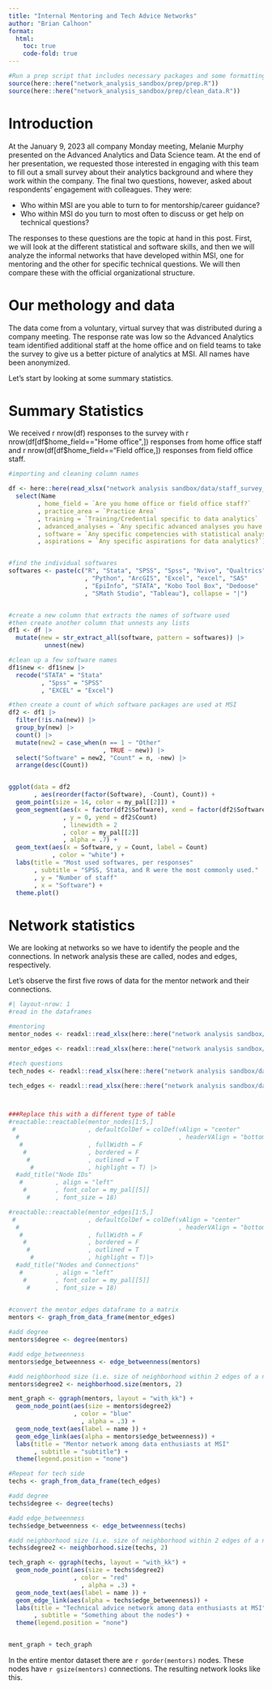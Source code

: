 ```yaml
---
title: "Internal Mentoring and Tech Advice Networks"
author: "Brian Calhoon"
format: 
  html:
    toc: true
    code-fold: true
---
```


```r

#Run a prep script that includes necessary packages and some formatting thingies
source(here::here("network_analysis_sandbox/prep/prep.R"))
source(here::here("network_analysis_sandbox/prep/clean_data.R")) 
```

# Introduction

At the January 9, 2023 all company Monday meeting, Melanie Murphy presented on the Advanced Analytics and Data Science team. At the end of her presentation, we requested those interested in engaging with this team to fill out a small survey about their analytics background and where they work within the company. The final two questions, however, asked about respondents' engagement with colleagues. They were:

* Who within MSI are you able to turn to for mentorship/career guidance? 
* Who within MSI do you turn to most often to discuss or get help on technical questions?

The responses to these questions are the topic at hand in this post. First, we will look at the different statistical and software skills, and then we will analyze the informal networks that have developed within MSI, one for mentoring and the other for specific technical questions. We will then compare these with the official organizational structure.

# Our methology and data
The data come from a voluntary, virtual survey that was distributed during a company meeting. The response rate was low so the Advanced Analytics team identified additional staff at the home office and on field teams to take the survey to give us a better picture of analytics at MSI. All names have been anonymized. 

Let's start by looking at some summary statistics.

# Summary Statistics
We received r nrow(df) responses to the survey with r nrow(df[df$home_field=="Home office",]) responses from home office staff and r nrow(df[df$home_field=="Field office,]) responses from field office staff. 

```r

#importing and cleaning column names

df <- here::here(read_xlsx("network analysis sandbox/data/staff_survey_data_03-21.xlsx")) |>
  select(Name 
        , home_field = `Are you home office or field office staff?` 
        , practice_area = `Practice Area` 
        , training = `Training/Credential specific to data analytics` 
        , advanced_analyses = `Any specific advanced analyses you have conducted?`
        , software = `Any specific competencies with statistical analysis software?` 
        , aspirations = `Any specific aspirations for data analytics?`) 


#find the individual softwares
softwares <- paste(c("R", "Stata", "SPSS", "Spss", "Nvivo", "Qualtrics", "MaxQDA"
                     , "Python", "ArcGIS", "Excel", "excel", "SAS"
                     , "EpiInfo", "STATA", "Kobo Tool Box", "Dedoose"
                     , "SMath Studio", "Tableau"), collapse = "|")


#create a new column that extracts the names of software used 
#then create another column that unnests any lists
df1 <- df |>
  mutate(new = str_extract_all(software, pattern = softwares)) |>
          unnest(new) 

#clean up a few software names
df1$new <- df1$new |>
  recode("STATA" = "Stata"
         , "Spss" = "SPSS"
         , "EXCEL" = "Excel") 

#then create a count of which software packages are used at MSI
df2 <- df1 |>
  filter(!is.na(new)) |>
  group_by(new) |>
  count() |>
  mutate(new2 = case_when(n == 1 ~ "Other"
                          , TRUE ~ new)) |>
  select("Software" = new2, "Count" = n, -new) |>
  arrange(desc(Count))


ggplot(data = df2
       , aes(reorder(factor(Software), -Count), Count)) +
  geom_point(size = 14, color = my_pal[[2]]) +
  geom_segment(aes(x = factor(df2$Software), xend = factor(df2$Software) 
               , y = 0, yend = df2$Count)
               , linewidth = 2
               , color = my_pal[[2]]
               , alpha = .7) +
  geom_text(aes(x = Software, y = Count, label = Count)
            , color = "white") +
  labs(title = "Most used softwares, per responses"
       , subtitle = "SPSS, Stata, and R were the most commonly used."
       , y = "Number of staff"
       , x = "Software") + 
  theme.plot()

```

# Network statistics
We are looking at networks so we have to identify the people and the connections. In network analysis these are called, nodes and edges, respectively. 

Let's observe the first five rows of data for the mentor network and their connections. 


```r
#| layout-nrow: 1
#read in the dataframes

#mentoring
mentor_nodes <- readxl::read_xlsx(here::here("network analysis sandbox/data/nodes_mentor.xlsx"))

mentor_edges <- readxl::read_xlsx(here::here("network analysis sandbox/data/edges_mentor.xlsx"))

#tech questions
tech_nodes <- readxl::read_xlsx(here::here("network analysis sandbox/data/nodes_tech.xlsx"))

tech_edges <- readxl::read_xlsx(here::here("network analysis sandbox/data/edges_tech.xlsx"))



###Replace this with a different type of table
#reactable::reactable(mentor_nodes[1:5,]
 #                    , defaultColDef = colDef(vAlign = "center"
  #                                            , headerVAlign = "bottom")
   #                  , fullWidth = F
    #                 , bordered = F
     #                , outlined = T
      #               , highlight = T) |>
  #add_title("Node IDs"
   #         , align = "left"
    #        , font_color = my_pal[[5]]
     #       , font_size = 18)

#reactable::reactable(mentor_edges[1:5,]
 #                    , defaultColDef = colDef(vAlign = "center"
  #                                            , headerVAlign = "bottom")
   #                  , fullWidth = F
    #                 , bordered = F
     #                , outlined = T
      #               , highlight = T)|>
  #add_title("Nodes and Connections"
   #         , align = "left"
    #        , font_color = my_pal[[5]]
     #       , font_size = 18)
                     
```


```r
#convert the mentor_edges dataframe to a matrix
mentors <- graph_from_data_frame(mentor_edges)

#add degree
mentors$degree <- degree(mentors)

#add edge_betweenness
mentors$edge_betweenness <- edge_betweenness(mentors)

#add neighborhood size (i.e. size of neighborhood within 2 edges of a node)
mentors$degree2 <- neighborhood.size(mentors, 2)

ment_graph <- ggraph(mentors, layout = "with_kk") +
  geom_node_point(aes(size = mentors$degree2)
                  , color = "blue"
                    , alpha = .3) +
  geom_node_text(aes(label = name )) +
  geom_edge_link(aes(alpha = mentors$edge_betweenness)) +
  labs(title = "Mentor network among data enthusiasts at MSI"
       , subtitle = "subtitle") +
  theme(legend.position = "none")

#Repeat for tech side
techs <- graph_from_data_frame(tech_edges)

#add degree
techs$degree <- degree(techs)

#add edge_betweenness
techs$edge_betweenness <- edge_betweenness(techs)

#add neighborhood size (i.e. size of neighborhood within 2 edges of a node)
techs$degree2 <- neighborhood.size(techs, 2)

tech_graph <- ggraph(techs, layout = "with_kk") +
  geom_node_point(aes(size = techs$degree2)
                  , color = "red"
                    , alpha = .3) +
  geom_node_text(aes(label = name )) +
  geom_edge_link(aes(alpha = techs$edge_betweenness)) +
  labs(title = "Technical advice network among data enthusiasts at MSI"
       , subtitle = "Something about the nodes") +
  theme(legend.position = "none")


ment_graph + tech_graph
```

In the entire mentor dataset there are `r gorder(mentors)` nodes. These nodes have `r gsize(mentors)` connections. The resulting network looks like this.




